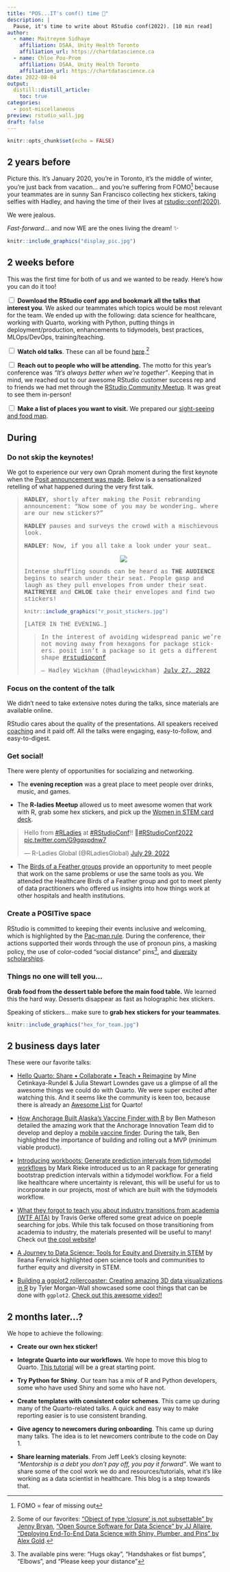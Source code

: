 ```yaml
---
title: "POS...IT's conf() time 🥁"
description: |
  Pause, it's time to write about RStudio conf(2022). [10 min read]
author:
  - name: Maitreyee Sidhaye
    affiliation: DSAA, Unity Health Toronto
    affiliation_url: https://chartdatascience.ca
  - name: Chloe Pou-Prom
    affiliation: DSAA, Unity Health Toronto
    affiliation_url: https://chartdatascience.ca
date: 2022-08-04
output:
  distill::distill_article:
    toc: true
categories:
  - post-miscellaneous
preview: rstudio_wall.jpg
draft: false
---
```



```r
knitr::opts_chunk$set(echo = FALSE)
```

## 2 years before

Picture this. It's January 2020, you're in Toronto, it's the middle of winter, you're just back from vacation... and you're suffering from FOMO^[FOMO = fear of missing out] because your teammates are in sunny San Francisco collecting hex stickers, taking selfies with Hadley, and having the time of their lives at [rstudio::conf(2020)](https://www.rstudio.com/resources/rstudioconf-2020/).

We were jealous.

_Fast-forward_... and now WE are the ones living the dream! ✨

```r
knitr::include_graphics("display_pic.jpg")
```

## 2 weeks before

This was the first time for both of us and we wanted to be ready. Here's how you can do it too!

<input type="checkbox" unchecked>  **Download the RStudio conf app and bookmark all the talks that interest you**. We asked our teammates which topics would be most relevant for the team. We ended up with the following: data science for healthcare, working with Quarto, working with Python, putting things in deployment/production, enhancements to tidymodels, best practices, MLOps/DevOps, training/teaching.</input>

<input type="checkbox" unchecked> **Watch old talks**. These can all be found [here](https://www.rstudio.com/resources/webinars/).^[Some of our favorites: ["Object of type ‘closure’ is not subsettable" by Jenny Bryan](https://www.rstudio.com/resources/rstudioconf-2020/object-of-type-closure-is-not-subsettable/), ["Open Source Software for Data Science" by JJ Allaire](https://www.rstudio.com/resources/rstudioconf-2020/open-source-software-for-data-science/), ["Deploying End-To-End Data Science with Shiny, Plumber, and Pins" by Alex Gold](https://www.rstudio.com/resources/rstudioconf-2020/deploying-end-to-end-data-science-with-shiny-plumber-and-pins/).]</input>

<input type="checkbox" unchecked>  **Reach out to people who will be attending.** The motto for this year's conference was _"It's always better when we’re together"_. Keeping that in mind, we reached out to our awesome RStudio customer success rep and to friends we had met through the [RStudio Community Meetup](https://www.meetup.com/RStudio-Enterprise-Community-Meetup/). It was great to see them in-person!</input>

<input type="checkbox" unchecked>  **Make a list of places you want to visit.** We prepared our [sight-seeing and food map](https://goo.gl/maps/hUjuyq6cm46smada8).</input>


## During

### Do not skip the keynotes!

We got to experience our very own Oprah moment during the first keynote when the [Posit announcement was made](https://www.rstudio.com/blog/rstudio-is-becoming-posit/). Below is a sensationalized retelling of what happened during the very first talk.

<div style="font-family: 'Courier New';"><blockquote>**HADLEY**, shortly after making the Posit rebranding announcement: "Now some of you may be wondering... where are our new stickers?"

**HADLEY** pauses and surveys the crowd with a mischievous look.

**HADLEY**: Now, if you all take a look under your seat...

<center><img src="https://i.kym-cdn.com/photos/images/newsfeed/000/525/257/f1e.gif"></center>

Intense shuffling sounds can be heard as **THE AUDIENCE** begins to search under their seat. People gasp and laugh as they pull envelopes from under their seat. **MAITREYEE** and **CHLOE** take their envelopes and find two stickers!

```r
knitr::include_graphics("r_posit_stickers.jpg")
```

[LATER IN THE EVENING...]

<blockquote class="twitter-tweet"><p lang="en" dir="ltr">In the interest of avoiding widespread panic we’re not moving away from hexagons for package stickers. posit isn’t a package so it gets a different shape <a href="https://twitter.com/hashtag/rstudioconf?src=hash&amp;ref_src=twsrc%5Etfw">#rstudioconf</a></p>&mdash; Hadley Wickham (@hadleywickham) <a href="https://twitter.com/hadleywickham/status/1552290395454951424?ref_src=twsrc%5Etfw">July 27, 2022</a></blockquote> <script async src="https://platform.twitter.com/widgets.js" charset="utf-8"></script></blockquote></div>

### Focus on the content of the talk

We didn't need to take extensive notes during the talks, since materials are available online. 

RStudio cares about the quality of the presentations. All speakers received [coaching](https://www.rstudio.com/blog/new-deadline/) and it paid off. All the talks were engaging, easy-to-follow, and easy-to-digest. 


### Get social! 

There were plenty of opportunities for socializing and networking. 

- The **evening reception** was a great place to meet people over drinks, music, and games.

- The **R-ladies Meetup** allowed us to meet awesome women that work with R, grab some hex stickers, and pick up the [Women in STEM card deck](https://github.com/ambertin/women-in-stem).

<blockquote class="twitter-tweet"><p lang="en" dir="ltr">Hello from <a href="https://twitter.com/hashtag/RLadies?src=hash&amp;ref_src=twsrc%5Etfw">#RLadies</a> at <a href="https://twitter.com/hashtag/RStudioConf?src=hash&amp;ref_src=twsrc%5Etfw">#RStudioConf</a>!! 👋<a href="https://twitter.com/hashtag/RStudioConf2022?src=hash&amp;ref_src=twsrc%5Etfw">#RStudioConf2022</a> <a href="https://t.co/G9gqxpdnw7">pic.twitter.com/G9gqxpdnw7</a></p>&mdash; R-Ladies Global (@RLadiesGlobal) <a href="https://twitter.com/RLadiesGlobal/status/1553030919828766728?ref_src=twsrc%5Etfw">July 29, 2022</a></blockquote> <script async src="https://platform.twitter.com/widgets.js" charset="utf-8"></script>

- The [Birds of a Feather groups](https://www.rstudio.com/bof/) provide an opportunity to meet people that work on the same problems or use the same tools as you. We attended the Healthcare Birds of a Feather group and got to meet plenty of data practitioners who offered us insights into how things work at other hospitals and health institutions.

### Create a POSITive space

RStudio is committed to keeping their events inclusive and welcoming, which is highlighted by the [Pac-man rule](https://ericholscher.com/blog/2017/aug/2/pacman-rule-conferences/). During the conference, their actions supported their words through the use of pronoun pins, a masking policy, the use of color-coded "social distance" pins^[The available pins were: "Hugs okay", "Handshakes or fist bumps", "Elbows", and "Please keep your distance"], and [diversity scholarships](https://www.rstudio.com/blog/rstudio-conf-2022-is-open-for-registration/).


### Things no one will tell you...

**Grab food from the dessert table before the main food table.** We learned this the hard way. Desserts disappear as fast as holographic hex stickers. 

Speaking of stickers... make sure to **grab hex stickers for your teammates**.

```r
knitr::include_graphics("hex_for_team.jpg")
```

## 2 business days later

These were our favorite talks:

- [Hello Quarto: Share • Collaborate • Teach • Reimagine](mine.quarto.pub/hello-quarto) by Mine Cetinkaya-Rundel & Julia Stewart Lowndes gave us a glimpse of all the awesome things we could do with Quarto. We were super excited after watching this. And it seems like the community is keen too, because there is already an [Awesome List](https://github.com/mcanouil/awesome-quarto) for Quarto!

- [How Anchorage Built Alaska's Vaccine Finder with R](https://rstudioconf2022.sched.com/event/11iYq/how-anchorage-built-alaskas-vaccine-finder-with-r) by Ben Matheson detailed the amazing work that the Anchorage Innovation Team did to develop and deploy a [mobile vaccine finder](https://anchoragecovidtest.org/). During the talk, Ben highlighted the importance of building and rolling out a MVP (minimum viable product).

- [Introducing workboots: Generate prediction intervals from tidymodel workflows](https://sched.co/11iZW) by Mark Rieke introduced us to an R package for generating bootstrap prediction intervals within a tidymodel workflow. For a field like healthcare where uncertainty is relevant, this will be useful for us to incorporate in our projects, most of which are built with the tidymodels workflow.

- [What they forgot to teach you about industry transitions from academia (WTF AITA)](https://rstudioconf2022.sched.com/event/11iZQ/what-they-forgot-to-teach-you-about-industry-transitions-from-academia-wtf-aita) by Travis Gerke offered some great advice on poeple searching for jobs. While this talk focused on those transitioning from academia to industry, the materials presented will be useful to many! Check out [the cool website](https://wtf-aita.com/)! 

- [A Journey to Data Science: Tools for Equity and Diversity in STEM](https://rstudioconf2022.sched.com/event/11ib8/a-journey-to-data-science-tools-for-equity-and-diversity-in-stem) by Ileana Fenwick highlighted open science tools and communities to further equity and diversity in STEM. 

- [Building a ggplot2 rollercoaster: Creating amazing 3D data visualizations in R](https://sched.co/11ibS) by Tyler Morgan-Wall showcased some cool things that can be done with `ggplot2`. [Check out this awesome video!!](https://www.tylermw.com/wp-content/uploads/2021/03/ggrollerwideprevnew4.mp4)



## 2 months later...?

We hope to achieve the following:

- **Create our own hex sticker!** 

- **Integrate Quarto into our workflows**. We hope to move this blog to Quarto. [This tutorial](https://blog.djnavarro.net/posts/2022-04-20_porting-to-quarto/) will be a great starting point.

- **Try Python for Shiny**. Our team has a mix of R and Python developers, some who have used Shiny and some who have not. 

- **Create templates with consistent color schemes**. This came up during many of the Quarto-related talks. A quick and easy way to make reporting easier is to use consistent branding.

- **Give agency to newcomers during onboarding**. This came up during many talks. The idea is to let newcomers contribute to the code on Day 1.

- **Share learning materials**. From Jeff Leek's closing keynote: _"Mentorship is a debt you don't pay off, you pay it forward"_. We want to share some of the cool work we do and resources/tutorials, what it's like working as a data scientist in healthcare. This blog is a step towards that.

